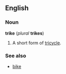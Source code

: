 ==English==
===Noun===
'''trike''' (''plural'' '''trikes''')

#A short form of [[tricycle]].

===See also===
*[[bike]]